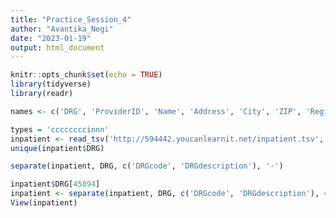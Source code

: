 ```yaml
---
title: "Practice_Session_4"
author: "Avantika_Negi"
date: "2023-01-19"
output: html_document
---
```


```r
knitr::opts_chunk$set(echo = TRUE)
library(tidyverse)
library(readr)
```

```r
names <- c('DRG', 'ProviderID', 'Name', 'Address', 'City', 'ZIP', 'Region', 'Discharge', 'AverageCharges', 'Zip', 'AverageTotalPayment', 'AverageMedicarePayments')

types = 'ccccccccinnn'
inpatient <- read_tsv('http://594442.youcanlearnit.net/inpatient.tsv', col_names = names, skip = 1, col_types = types)
unique(inpatient$DRG)

separate(inpatient, DRG, c('DRGcode', 'DRGdescription'), '-')

inpatient$DRG[45894]
inpatient <- separate(inpatient, DRG, c('DRGcode', 'DRGdescription'), 4)
View(inpatient)


```













